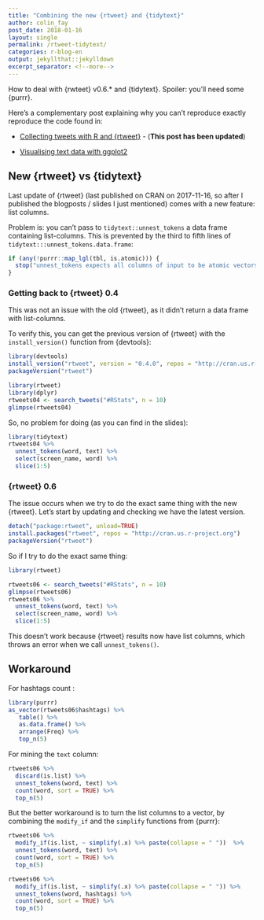 ```yaml
---
title: "Combining the new {rtweet} and {tidytext}"
author: colin_fay
post_date: 2018-01-16
layout: single
permalink: /rtweet-tidytext/
categories: r-blog-en
output: jekyllthat::jekylldown
excerpt_separator: <!--more-->
---
```

How to deal with {rwteet} v0.6.* and {tidytext}. Spoiler: you'll need some {purrr}. 

<!--more-->

Here's a complementary post explaining why you can't reproduce exactly reproduce the code found in: 

+ [Collecting tweets with R and {rtweet} ](http://colinfay.me/collect-rtweet/) - (__This post has been updated__)

+ [Visualising text data with ggplot2](https://github.com/ColinFay/conf/blob/master/2017-11-budapest/fay_colin_text_data_ggplot2.pdf)

## New {rtweet} vs {tidytext}

Last update of {rtweet} (last published on CRAN on 2017-11-16, so after I published the blogposts / slides I just mentioned) comes with a new feature: list columns. 

Problem is: you can't pass to `tidytext::unnest_tokens` a data frame containing list-columns. This is prevented by the third to fifth lines of `tidytext:::unnest_tokens.data.frame`:

```r
if (any(!purrr::map_lgl(tbl, is.atomic))) {
  stop("unnest_tokens expects all columns of input to be atomic vectors (not lists)")
}
```

### Getting back to {rtweet} 0.4

This was not an issue with the old {rtweet}, as it didn't return a data frame with list-columns.

To verify this, you can get the previous version of {rtweet} with the `install_version()` function from {devtools}: 

```r
library(devtools)
install_version("rtweet", version = "0.4.0", repos = "http://cran.us.r-project.org")
packageVersion("rtweet")
```

```r
library(rtweet)
library(dplyr)
rtweets04 <- search_tweets("#RStats", n = 10)
glimpse(rtweets04)
```

So, no problem for doing (as you can find in the slides): 

```r
library(tidytext)
rtweets04 %>% 
  unnest_tokens(word, text) %>% 
  select(screen_name, word) %>%
  slice(1:5)
```

### {rtweet} 0.6

The issue occurs when we try to do the exact same thing with the new {rtweet}. Let's start by updating and checking we have the latest version. 

```r
detach("package:rtweet", unload=TRUE)
install.packages("rtweet", repos = "http://cran.us.r-project.org")
packageVersion("rtweet")
```

So if I try to do the exact same thing: 

```r
library(rtweet)

rtweets06 <- search_tweets("#RStats", n = 10)
glimpse(rtweets06)
rtweets06 %>% 
  unnest_tokens(word, text) %>% 
  select(screen_name, word) %>%
  slice(1:5)
```

This doesn't work because {rtweet} results now have list columns, which throws an error when we call `unnest_tokens()`. 

## Workaround

For hashtags count : 

```r
library(purrr)
as_vector(rtweets06$hashtags) %>% 
   table() %>% 
   as.data.frame() %>% 
   arrange(Freq) %>% 
   top_n(5)
```

For mining the `text` column: 

```r
rtweets06 %>% 
  discard(is.list) %>%
  unnest_tokens(word, text) %>%
  count(word, sort = TRUE) %>% 
  top_n(5)
```

But the better workaround is to turn the list columns to a vector, by combining the `modify_if` and the `simplify` functions from {purrr}: 

```r
rtweets06 %>% 
  modify_if(is.list, ~ simplify(.x) %>% paste(collapse = " "))  %>%
  unnest_tokens(word, text) %>%
  count(word, sort = TRUE) %>% 
  top_n(5)
```

```r
rtweets06 %>% 
  modify_if(is.list, ~ simplify(.x) %>% paste(collapse = " ")) %>%
  unnest_tokens(word, hashtags) %>%
  count(word, sort = TRUE) %>% 
  top_n(5)
```

